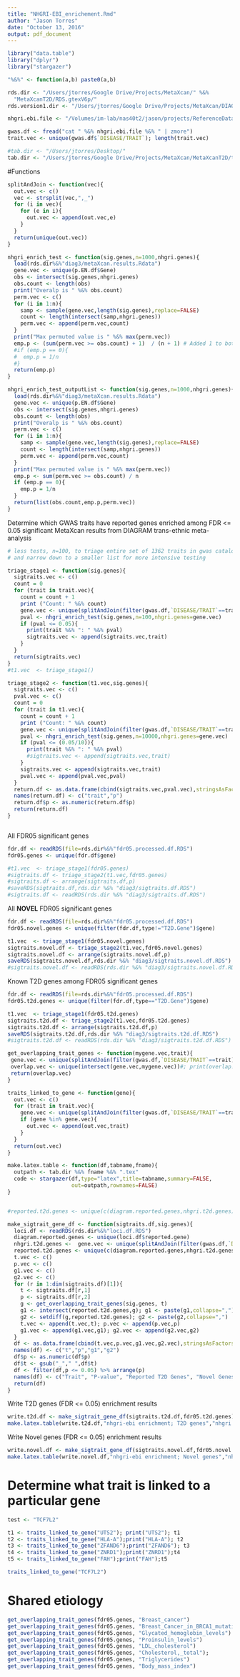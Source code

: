 ```yaml
---
title: "NHGRI-EBI_enrichement.Rmd"
author: "Jason Torres"
date: "October 13, 2016"
output: pdf_document
---
```


```r

library("data.table")
library("dplyr")
library("stargazer")

"%&%" <- function(a,b) paste0(a,b) 

rds.dir <- "/Users/jtorres/Google Drive/Projects/MetaXcan/" %&% 
  "MetaXcanT2D/RDS.gtexV6p/"
rds.version1.dir <- "/Users/jtorres/Google Drive/Projects/MetaXcan/DIAGRAM-T2D/RDS/" 

nhgri.ebi.file <- "/Volumes/im-lab/nas40t2/jason/projects/ReferenceData/NHGRI/nhgri_ebi-trait-genes.txt.gz"

gwas.df <- fread("cat " %&% nhgri.ebi.file %&% " | zmore")
trait.vec <- unique(gwas.df$`DISEASE/TRAIT`); length(trait.vec)

#tab.dir <- "/Users/jtorres/Desktop/"
tab.dir <- "/Users/jtorres/Google Drive/Projects/MetaXcan/MetaXcanT2D/tables.gtexV6p/"

```


#Functions

```r

splitAndJoin <- function(vec){
  out.vec <- c() 
  vec <- strsplit(vec,",_")
  for (i in vec){
    for (e in i){
      out.vec <- append(out.vec,e)
    }
  }
  return(unique(out.vec))
}

nhgri_enrich_test <- function(sig.genes,n=1000,nhgri.genes){
  load(rds.dir%&%"diag3/metaXcan.results.Rdata")
  gene.vec <- unique(p.EN.df$Gene)
  obs <- intersect(sig.genes,nhgri.genes)
  obs.count <- length(obs)
  print("Overalp is " %&% obs.count)
  perm.vec <- c()
  for (i in 1:n){
    samp <- sample(gene.vec,length(sig.genes),replace=FALSE)
    count <- length(intersect(samp,nhgri.genes))
    perm.vec <- append(perm.vec,count)
  }
  print("Max permuted value is " %&% max(perm.vec))
  emp.p <- (sum(perm.vec >= obs.count) + 1)  / (n + 1) # Added 1 to both numerator and denominator 
  #if (emp.p == 0){
  #  emp.p = 1/n
  #}
  return(emp.p) 
}

nhgri_enrich_test_outputList <- function(sig.genes,n=1000,nhgri.genes){
  load(rds.dir%&%"diag3/metaXcan.results.Rdata")
  gene.vec <- unique(p.EN.df$Gene)
  obs <- intersect(sig.genes,nhgri.genes)
  obs.count <- length(obs)
  print("Overalp is " %&% obs.count)
  perm.vec <- c()
  for (i in 1:n){
    samp <- sample(gene.vec,length(sig.genes),replace=FALSE)
    count <- length(intersect(samp,nhgri.genes))
    perm.vec <- append(perm.vec,count)
  }
  print("Max permuted value is " %&% max(perm.vec))
  emp.p <- sum(perm.vec >= obs.count) / n
  if (emp.p == 0){
    emp.p = 1/n
  }
  return(list(obs.count,emp.p,perm.vec)) 
}

```


Determine which GWAS traits have reported genes enriched among FDR <= 0.05 significant MetaXcan results from DIAGRAM trans-ethnic meta-analysis 

```r



# less tests, n=100, to triage entire set of 1362 traits in gwas catalogue 
# and narrow down to a smaller list for more intensive testing 

triage_stage1 <- function(sig.genes){
  sigtraits.vec <- c() 
  count = 0 
  for (trait in trait.vec){
    count = count + 1 
    print ("Count: " %&% count)
    gene.vec <- unique(splitAndJoin(filter(gwas.df,`DISEASE/TRAIT`==trait)$`REPORTED_GENE(S)`))
    pval <- nhgri_enrich_test(sig.genes,n=100,nhgri.genes=gene.vec)
    if (pval <= 0.05){
      print(trait %&% ": " %&% pval)
      sigtraits.vec <- append(sigtraits.vec,trait)
    }
  }
  return(sigtraits.vec)
}
#t1.vec  <- triage_stage1()

triage_stage2 <- function(t1.vec,sig.genes){
  sigtraits.vec <- c()
  pval.vec <- c() 
  count = 0 
  for (trait in t1.vec){
    count = count + 1 
    print ("Count: " %&% count)
    gene.vec <- unique(splitAndJoin(filter(gwas.df,`DISEASE/TRAIT`==trait)$`REPORTED_GENE(S)`))
    pval <- nhgri_enrich_test(sig.genes,n=10000,nhgri.genes=gene.vec)
    if (pval <= (0.05/10)){
      print(trait %&% ": " %&% pval)
      #sigtraits.vec <- append(sigtraits.vec,trait)
    }
    sigtraits.vec <- append(sigtraits.vec,trait)
    pval.vec <- append(pval.vec,pval) 
  }
  return.df <- as.data.frame(cbind(sigtraits.vec,pval.vec),stringsAsFactors=FALSE)
  names(return.df) <- c("trait","p")
  return.df$p <- as.numeric(return.df$p)
  return(return.df)
}



```


All FDR05 significant genes

```r

fdr.df <- readRDS(file=rds.dir%&%"fdr05.processed.df.RDS")
fdr05.genes <- unique(fdr.df$gene)

#t1.vec  <- triage_stage1(fdr05.genes)
#sigtraits.df <- triage_stage2(t1.vec,fdr05.genes)
#sigtraits.df <- arrange(sigtraits.df,p)
#saveRDS(sigtraits.df,rds.dir %&% "diag3/sigtraits.df.RDS")
#sigtraits.df <- readRDS(rds.dir %&% "diag3/sigtraits.df.RDS")
```


All **NOVEL** FDR05 significant genes

```r

fdr.df <- readRDS(file=rds.dir%&%"fdr05.processed.df.RDS")
fdr05.novel.genes <- unique(filter(fdr.df,type!="T2D.Gene")$gene)

t1.vec  <- triage_stage1(fdr05.novel.genes)
sigtraits.novel.df <- triage_stage2(t1.vec,fdr05.novel.genes)
sigtraits.novel.df <- arrange(sigtraits.novel.df,p)
saveRDS(sigtraits.novel.df,rds.dir %&% "diag3/sigtraits.novel.df.RDS")
#sigtraits.novel.df <- readRDS(rds.dir %&% "diag3/sigtraits.novel.df.RDS")
```


Known T2D genes among FDR05 significant genes

```r

fdr.df <- readRDS(file=rds.dir%&%"fdr05.processed.df.RDS")
fdr05.t2d.genes <- unique(filter(fdr.df,type=="T2D.Gene")$gene)

t1.vec  <- triage_stage1(fdr05.t2d.genes)
sigtraits.t2d.df <- triage_stage2(t1.vec,fdr05.t2d.genes)
sigtraits.t2d.df <- arrange(sigtraits.t2d.df,p)
saveRDS(sigtraits.t2d.df,rds.dir %&% "diag3/sigtraits.t2d.df.RDS")
#sigtraits.t2d.df <- readRDS(rds.dir %&% "diag3/sigtraits.t2d.df.RDS")
```





```r

get_overlapping_trait_genes <- function(mygene.vec,trait){
 gene.vec <- unique(splitAndJoin(filter(gwas.df,`DISEASE/TRAIT`==trait)$`REPORTED_GENE(S)`))
 overlap.vec <- unique(intersect(gene.vec,mygene.vec))#; print(overlap.vec)
 return(overlap.vec)
}

traits_linked_to_gene <- function(gene){
  out.vec <- c() 
  for (trait in trait.vec){
    gene.vec <- unique(splitAndJoin(filter(gwas.df,`DISEASE/TRAIT`==trait)$`REPORTED_GENE(S)`))
    if (gene %in% gene.vec){
      out.vec <- append(out.vec,trait)
    }
  }
  return(out.vec)
}

make.latex.table <- function(df,tabname,fname){
  outpath <- tab.dir %&% fname %&% ".tex"
  code <- stargazer(df,type="latex",title=tabname,summary=FALSE,
                    out=outpath,rownames=FALSE)
}


#reported.t2d.genes <- unique(c(diagram.reported.genes,nhgri.t2d.genes)) 

make_sigtrait_gene_df <- function(sigtraits.df,sig.genes){
  loci.df <- readRDS(rds.dir%&%"loci.df.RDS")
  diagram.reported.genes <- unique(loci.df$reported.gene)
  nhgri.t2d.genes <-  gene.vec <- unique(splitAndJoin(filter(gwas.df,`DISEASE/TRAIT`=="Type_2_diabetes")$`REPORTED_GENE(S)`))
  reported.t2d.genes <- unique(c(diagram.reported.genes,nhgri.t2d.genes)) 
  t.vec <- c()
  p.vec <- c()
  g1.vec <- c()
  g2.vec <- c()
  for (r in 1:dim(sigtraits.df)[1]){
    t <- sigtraits.df[r,1]
    p <- sigtraits.df[r,2]
    g <- get_overlapping_trait_genes(sig.genes, t)
    g1 <- intersect(reported.t2d.genes,g); g1 <- paste(g1,collapse=",") 
    g2 <- setdiff(g,reported.t2d.genes); g2 <- paste(g2,collapse=",")
    t.vec <- append(t.vec,t); p.vec <- append(p.vec,p)
    g1.vec <- append(g1.vec,g1); g2.vec <- append(g2.vec,g2)
  }
  df <- as.data.frame(cbind(t.vec,p.vec,g1.vec,g2.vec),stringsAsFactors=FALSE)
  names(df) <- c("t","p","g1","g2")
  df$p <- as.numeric(df$p)
  df$t <- gsub("_"," ",df$t)
  df <- filter(df,p <= 0.05) %>% arrange(p)
  names(df) <- c("Trait", "P-value", "Reported T2D Genes", "Novel Genes")
  return(df)
}

```


Write T2D genes (FDR <= 0.05) enrichment results

```r

write.t2d.df <- make_sigtrait_gene_df(sigtraits.t2d.df,fdr05.t2d.genes)
make.latex.table(write.t2d.df,"nhgri-ebi enrichment; T2D genes","nhgri.enrichment.t2d")

```

Write Novel genes (FDR <= 0.05) enrichment results

```r

write.novel.df <- make_sigtrait_gene_df(sigtraits.novel.df,fdr05.novel.genes)
make.latex.table(write.novel.df,"nhgri-ebi enrichment; Novel genes","nhgri.enrichment.novel")

```


# Determine what trait is linked to a particular gene 

```r

test <- "TCF7L2"

t1 <- traits_linked_to_gene("UTS2"); print("UTS2"); t1
t2 <- traits_linked_to_gene("HLA-A");print("HLA-A"); t2
t3 <- traits_linked_to_gene("ZFAND6");print("ZFAND6"); t3
t4 <- traits_linked_to_gene("ZNRD1");print("ZNRD1");t4
t5 <- traits_linked_to_gene("FAH");print("FAH");t5

traits_linked_to_gene("TCF7L2")

```

# Shared etiology 

```r


get_overlapping_trait_genes(fdr05.genes, "Breast_cancer")
get_overlapping_trait_genes(fdr05.genes, "Breast_Cancer_in_BRCA1_mutation_carriers")
get_overlapping_trait_genes(fdr05.genes, "Glycated_hemoglobin_levels")
get_overlapping_trait_genes(fdr05.genes, "Proinsulin_levels")
get_overlapping_trait_genes(fdr05.genes, "LDL_cholesterol") 
get_overlapping_trait_genes(fdr05.genes, "Cholesterol,_total"); 
get_overlapping_trait_genes(fdr05.genes, "Triglycerides")
get_overlapping_trait_genes(fdr05.genes, "Body_mass_index")


```

